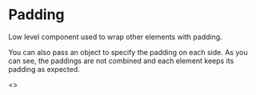 

# Padding

Low level component used to wrap other elements with padding.

<Playground component={Padding}>
  <div style={{ border: '1px solid red', display: 'inline-block' }}>
    <Padding size={Sizes.LARGE}>
      <div style={{ background: 'green', height: 100, width: 100 }} />
    </Padding>
  </div>
</Playground>

You can also pass an object to specify the padding on each side. As you can see, the paddings are not combined and each element keeps its padding as expected.

<Playground>
  <>
    <Padding size={{
      top: Sizes.LARGE,
      bottom: Sizes.EXTRA_SMALL,
      left: Sizes.DEFAULT,
    }} style={{ border: '1px solid red' }}>
      <div style={{ background: 'green', height: 100, width: 100 }} />
    </Padding>
    <Padding size={{
      top: Sizes.LARGE,
      bottom: Sizes.EXTRA_SMALL,
      left: Sizes.DEFAULT,
    }} style={{ border: '1px solid red' }}>
      <div style={{ background: 'green', height: 100, width: 100 }} />
    </Padding>
  </>
</Playground>
